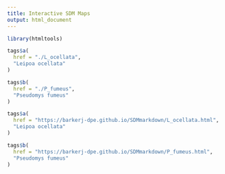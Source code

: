 ```yaml
---
title: Interactive SDM Maps
output: html_document
---
```


```r
library(htmltools)
```

```r
tags$a(
  href = "./L_ocellata",
  "Leipoa ocellata"
)
```

```r
tags$b(
  href = "./P_fumeus",
  "Pseudomys fumeus"
)
```

```r
tags$a(
  href = "https://barkerj-dpe.github.io/SDMmarkdown/L_ocellata.html",
  "Leipoa ocellata"
)
```



```r
tags$b(
  href = "https://barkerj-dpe.github.io/SDMmarkdown/P_fumeus.html",
  "Pseudomys fumeus"
)
```
